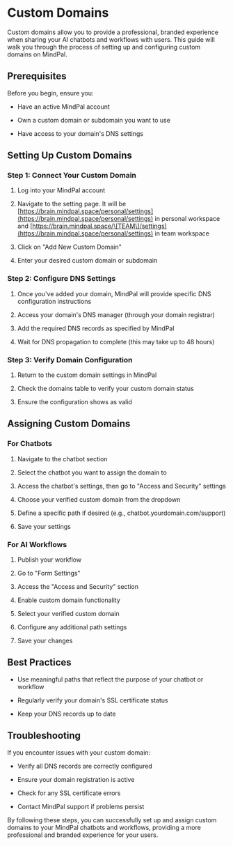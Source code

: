# Custom Domains

Custom domains allow you to provide a professional, branded experience when sharing your AI chatbots and workflows with users. This guide will walk you through the process of setting up and configuring custom domains on MindPal.

## Prerequisites

Before you begin, ensure you:

*   Have an active MindPal account
    
*   Own a custom domain or subdomain you want to use
    
*   Have access to your domain's DNS settings
    

## Setting Up Custom Domains

### Step 1: Connect Your Custom Domain

1.  Log into your MindPal account
    
2.  Navigate to the setting page. It will be [https://brain.mindpal.space/personal/settings](https://brain.mindpal.space/personal/settings) in personal workspace and [https://brain.mindpal.space/\[TEAM\]/settings](https://brain.mindpal.space/personal/settings) in team workspace
    
3.  Click on "Add New Custom Domain"
    
4.  Enter your desired custom domain or subdomain
        

### Step 2: Configure DNS Settings

1.  Once you've added your domain, MindPal will provide specific DNS configuration instructions
    
2.  Access your domain's DNS manager (through your domain registrar)
    
3.  Add the required DNS records as specified by MindPal
    
4.  Wait for DNS propagation to complete (this may take up to 48 hours)
    

### Step 3: Verify Domain Configuration

1.  Return to the custom domain settings in MindPal
    
2.  Check the domains table to verify your custom domain status
    
3.  Ensure the configuration shows as valid
    

## Assigning Custom Domains

### For Chatbots

1.  Navigate to the chatbot section
    
2.  Select the chatbot you want to assign the domain to
    
3.  Access the chatbot's settings, then go to "Access and Security" settings
    
4.  Choose your verified custom domain from the dropdown
    
5.  Define a specific path if desired (e.g., chatbot.yourdomain.com/support)
    
6.  Save your settings
    

### For AI Workflows

1.  Publish your workflow
    
2.  Go to "Form Settings"
    
3.  Access the "Access and Security" section
    
4.  Enable custom domain functionality
    
5.  Select your verified custom domain
    
6.  Configure any additional path settings
    
7.  Save your changes
    

## Best Practices

*   Use meaningful paths that reflect the purpose of your chatbot or workflow
    
*   Regularly verify your domain's SSL certificate status
    
*   Keep your DNS records up to date
    

## Troubleshooting

If you encounter issues with your custom domain:

*   Verify all DNS records are correctly configured
    
*   Ensure your domain registration is active
    
*   Check for any SSL certificate errors
    
*   Contact MindPal support if problems persist
    

By following these steps, you can successfully set up and assign custom domains to your MindPal chatbots and workflows, providing a more professional and branded experience for your users.


<PageFooter />
